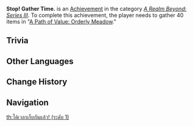 {{Achievement Infobox
|title        = Stop! Gather Time.
|id           = 81093
|order id     = 1094
|category     = A Realm Beyond: Series III
|description  = Gather 40 items in "[[A Path of Value: Orderly Meadow]]."
|requirements = 
|primogems    = 5
|tracking     = Tracks the total number of plants gathered.
|topic        = 
|set          = Stop! Gather Time.
|tier         = 1
|tiers_total  = 3
|tier1        = Stop! Gather Time. (Tier 1)
|tier2        = Stop! Gather Time. (Tier 2)
|tier3        = Stop! Gather Time. (Tier 3)
|prev         = 
|next         = Stop! Gather Time. (Tier 2)
}}
'''Stop! Gather Time.''' is an [[Achievement]] in the category ''[[A Realm Beyond: Series III]]''. To complete this achievement, the player needs to gather 40 items in "[[A Path of Value: Orderly Meadow]]."

==Trivia==
{{Transclude|Stop! Gather Time.|Trivia}}
<!--
==Video Guides==
{{EVT
|video1   = 
|caption1 = 
}}
-->
==Other Languages==
{{Transclude|Stop! Gather Time.|Other Languages}}

==Change History==
{{Change History|2.0}}
<!--
==References==
{{Reflist}}
-->
==Navigation==
{{Achievement Navbox|A Realm Beyond: Series III}}
[[th:ได้เวลาเก็บกันแล้ว! (ระดับ 1)]]